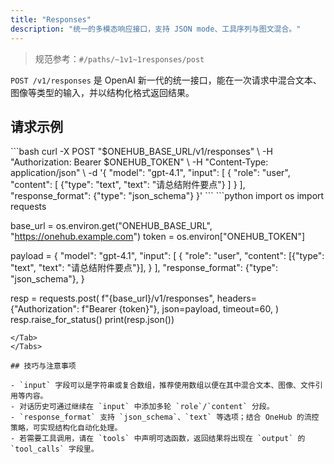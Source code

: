 ```yaml
---
title: "Responses"
description: "统一的多模态响应接口，支持 JSON mode、工具序列与图文混合。"
---
```


> 规范参考：`#/paths/~1v1~1responses/post`

`POST /v1/responses` 是 OpenAI 新一代的统一接口，能在一次请求中混合文本、图像等类型的输入，并以结构化格式返回结果。

## 请求示例

<Tabs>
<Tab title="cURL">
  ```bash
  curl -X POST "$ONEHUB_BASE_URL/v1/responses" \
    -H "Authorization: Bearer $ONEHUB_TOKEN" \
    -H "Content-Type: application/json" \
    -d '{
      "model": "gpt-4.1",
      "input": [
        {
          "role": "user",
          "content": [
            {"type": "text", "text": "请总结附件要点"}
          ]
        }
      ],
      "response_format": {"type": "json_schema"}
    }'
  ```
</Tab>

<Tab title="Python">
  ```python
  import os
  import requests

  base_url = os.environ.get("ONEHUB_BASE_URL", "https://onehub.example.com")
  token = os.environ["ONEHUB_TOKEN"]

  payload = {
      "model": "gpt-4.1",
      "input": [
          {
              "role": "user",
              "content": [{"type": "text", "text": "请总结附件要点"}],
          }
      ],
      "response_format": {"type": "json_schema"},
  }

  resp = requests.post(
      f"{base_url}/v1/responses",
      headers={"Authorization": f"Bearer {token}"},
      json=payload,
      timeout=60,
  )
  resp.raise_for_status()
  print(resp.json())
  ```
</Tab>
</Tabs>

## 技巧与注意事项

- `input` 字段可以是字符串或复合数组，推荐使用数组以便在其中混合文本、图像、文件引用等内容。
- 对话历史可通过继续在 `input` 中添加多轮 `role`/`content` 分段。
- `response_format` 支持 `json_schema`、`text` 等选项；结合 OneHub 的流控策略，可实现结构化自动化处理。
- 若需要工具调用，请在 `tools` 中声明可选函数，返回结果将出现在 `output` 的 `tool_calls` 字段里。
